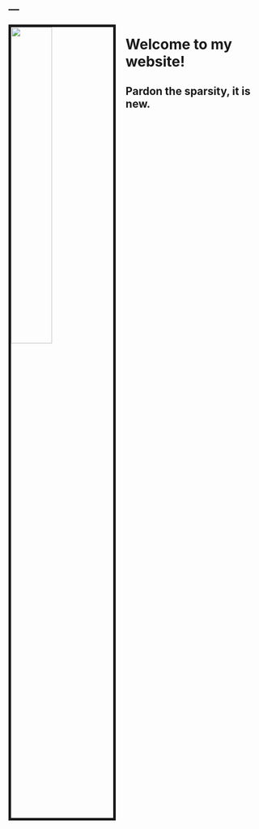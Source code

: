 ---
---

<img src="images/AndrewHFarkasArch_inv.JPG" style="width:40%; border:5px solid; margin-right: 20px" align="left">

# Welcome to my website! 

## Pardon the sparsity, it is new.



